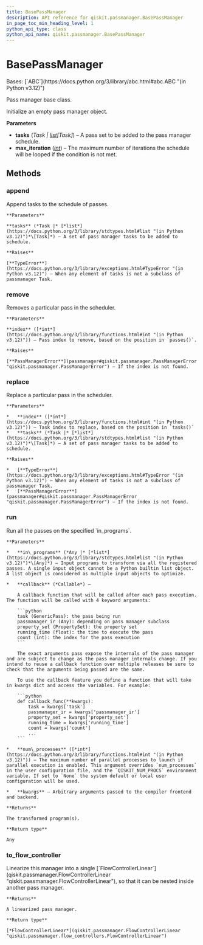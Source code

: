 ```yaml
---
title: BasePassManager
description: API reference for qiskit.passmanager.BasePassManager
in_page_toc_min_heading_level: 1
python_api_type: class
python_api_name: qiskit.passmanager.BasePassManager
---
```


# BasePassManager

<Class id="qiskit.passmanager.BasePassManager" isDedicatedPage={true} github="https://github.com/Qiskit/qiskit/tree/stable/1.0/qiskit/passmanager/passmanager.py#L33-L267" signature="qiskit.passmanager.BasePassManager(tasks=(), max_iteration=1000)">
  Bases: [`ABC`](https://docs.python.org/3/library/abc.html#abc.ABC "(in Python v3.12)")

  Pass manager base class.

  Initialize an empty pass manager object.

  **Parameters**

  *   **tasks** (*Task |* [*list*](https://docs.python.org/3/library/stdtypes.html#list "(in Python v3.12)")*\[Task]*) – A pass set to be added to the pass manager schedule.
  *   **max\_iteration** ([*int*](https://docs.python.org/3/library/functions.html#int "(in Python v3.12)")) – The maximum number of iterations the schedule will be looped if the condition is not met.

  ## Methods

  ### append

  <Function id="qiskit.passmanager.BasePassManager.append" github="https://github.com/Qiskit/qiskit/tree/stable/1.0/qiskit/passmanager/passmanager.py#L57-L74" signature="append(tasks)">
    Append tasks to the schedule of passes.

    **Parameters**

    **tasks** (*Task |* [*list*](https://docs.python.org/3/library/stdtypes.html#list "(in Python v3.12)")*\[Task]*) – A set of pass manager tasks to be added to schedule.

    **Raises**

    [**TypeError**](https://docs.python.org/3/library/exceptions.html#TypeError "(in Python v3.12)") – When any element of tasks is not a subclass of passmanager Task.
  </Function>

  ### remove

  <Function id="qiskit.passmanager.BasePassManager.remove" github="https://github.com/Qiskit/qiskit/tree/stable/1.0/qiskit/passmanager/passmanager.py#L96-L108" signature="remove(index)">
    Removes a particular pass in the scheduler.

    **Parameters**

    **index** ([*int*](https://docs.python.org/3/library/functions.html#int "(in Python v3.12)")) – Pass index to remove, based on the position in `passes()`.

    **Raises**

    [**PassManagerError**](passmanager#qiskit.passmanager.PassManagerError "qiskit.passmanager.PassManagerError") – If the index is not found.
  </Function>

  ### replace

  <Function id="qiskit.passmanager.BasePassManager.replace" github="https://github.com/Qiskit/qiskit/tree/stable/1.0/qiskit/passmanager/passmanager.py#L76-L94" signature="replace(index, tasks)">
    Replace a particular pass in the scheduler.

    **Parameters**

    *   **index** ([*int*](https://docs.python.org/3/library/functions.html#int "(in Python v3.12)")) – Task index to replace, based on the position in `tasks()`
    *   **tasks** (*Task |* [*list*](https://docs.python.org/3/library/stdtypes.html#list "(in Python v3.12)")*\[Task]*) – A set of pass manager tasks to be added to schedule.

    **Raises**

    *   [**TypeError**](https://docs.python.org/3/library/exceptions.html#TypeError "(in Python v3.12)") – When any element of tasks is not a subclass of passmanager Task.
    *   [**PassManagerError**](passmanager#qiskit.passmanager.PassManagerError "qiskit.passmanager.PassManagerError") – If the index is not found.
  </Function>

  ### run

  <Function id="qiskit.passmanager.BasePassManager.run" github="https://github.com/Qiskit/qiskit/tree/stable/1.0/qiskit/passmanager/passmanager.py#L172-L251" signature="run(in_programs, callback=None, num_processes=None, **kwargs)">
    Run all the passes on the specified `in_programs`.

    **Parameters**

    *   **in\_programs** (*Any |* [*list*](https://docs.python.org/3/library/stdtypes.html#list "(in Python v3.12)")*\[Any]*) – Input programs to transform via all the registered passes. A single input object cannot be a Python builtin list object. A list object is considered as multiple input objects to optimize.

    *   **callback** (*Callable*) –

        A callback function that will be called after each pass execution. The function will be called with 4 keyword arguments:

        ```python
        task (GenericPass): the pass being run
        passmanager_ir (Any): depending on pass manager subclass
        property_set (PropertySet): the property set
        running_time (float): the time to execute the pass
        count (int): the index for the pass execution
        ```

        The exact arguments pass expose the internals of the pass manager and are subject to change as the pass manager internals change. If you intend to reuse a callback function over multiple releases be sure to check that the arguments being passed are the same.

        To use the callback feature you define a function that will take in kwargs dict and access the variables. For example:

        ```python
        def callback_func(**kwargs):
            task = kwargs['task']
            passmanager_ir = kwargs['passmanager_ir']
            property_set = kwargs['property_set']
            running_time = kwargs['running_time']
            count = kwargs['count']
            ...
        ```

    *   **num\_processes** ([*int*](https://docs.python.org/3/library/functions.html#int "(in Python v3.12)")) – The maximum number of parallel processes to launch if parallel execution is enabled. This argument overrides `num_processes` in the user configuration file, and the `QISKIT_NUM_PROCS` environment variable. If set to `None` the system default or local user configuration will be used.

    *   **kwargs** – Arbitrary arguments passed to the compiler frontend and backend.

    **Returns**

    The transformed program(s).

    **Return type**

    Any
  </Function>

  ### to\_flow\_controller

  <Function id="qiskit.passmanager.BasePassManager.to_flow_controller" github="https://github.com/Qiskit/qiskit/tree/stable/1.0/qiskit/passmanager/passmanager.py#L253-L261" signature="to_flow_controller()">
    Linearize this manager into a single [`FlowControllerLinear`](qiskit.passmanager.FlowControllerLinear "qiskit.passmanager.FlowControllerLinear"), so that it can be nested inside another pass manager.

    **Returns**

    A linearized pass manager.

    **Return type**

    [*FlowControllerLinear*](qiskit.passmanager.FlowControllerLinear "qiskit.passmanager.flow_controllers.FlowControllerLinear")
  </Function>
</Class>

